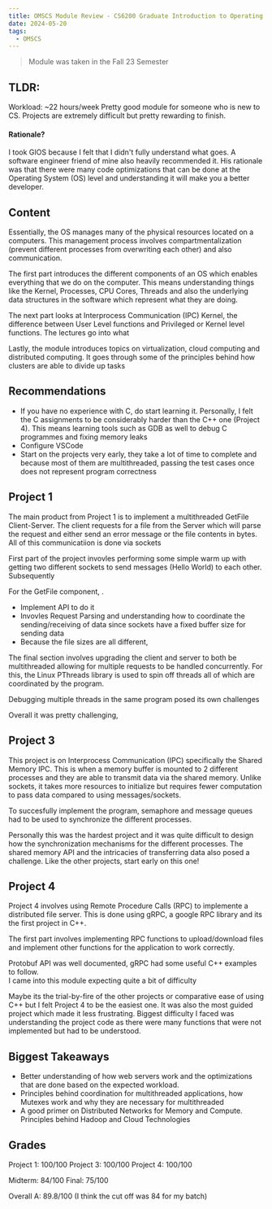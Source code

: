 ```yaml
---
title: OMSCS Module Review - CS6200 Graduate Introduction to Operating Systems (GIOS)
date: 2024-05-20
tags:
  - OMSCS
---
```


> Module was taken in the Fall 23 Semester



## TLDR:
Workload: ~22 hours/week
Pretty good module for someone who is new to CS. Projects are extremely difficult but pretty rewarding to finish.


#### Rationale?
I took GIOS because I felt that I didn't fully understand what goes. A software engineer friend of mine also heavily recommended it. His rationale was that there were many code optimizations that can be done at the Operating System (OS) level and understanding it will make you a better developer.


## Content

Essentially, the OS manages many of the physical resources located on a computers. This management process involves compartmentalization (prevent different processes from overwriting each other) and also communication.


The first part introduces the different components of an OS which enables everything that we do on the computer. This means understanding things like the Kernel, Processes, CPU Cores, Threads and also the underlying data structures in the software which represent what they are doing. 



The next part looks at Interprocess Communication (IPC)
 Kernel, the difference between User Level functions and Privileged or Kernel level functions. The lectures go into what 

Lastly, the module introduces topics on virtualization, cloud computing and distributed computing. It goes through some of the principles behind how clusters are able to divide up tasks 







## Recommendations
- If you have no experience with C, do start learning it. Personally, I felt the C assignments to be considerably harder than the C++ one (Project 4). This means learning tools such as GDB as well to debug C programmes and fixing memory leaks 
- Configure VSCode  
- Start on the projects very early, they take a lot of time to complete and because most of them are multithreaded, passing the test cases once does not represent program correctness 


## Project 1

The main product from Project 1 is to implement a multithreaded GetFile Client-Server. The client requests for a file from the Server which will parse the request and either send an error message or the file contents in bytes. All of this communicatiion is done via sockets  

First part of the project invovles performing some simple warm up with getting two different sockets to send messages (Hello World) to each other. Subsequently


For the GetFile component, . 
- Implement API to do it
- Invovles Request Parsing and understanding how to coordinate the sending/receiving of data since sockets have a fixed buffer size for sending data
- Because the file sizes are all different, 


The final section involves upgrading the client and server to both be multithreaded allowing for multiple requests to be handled concurrently. For this, the Linux PThreads library is used to  spin off threads all of which are coordinated by the program.


Debugging multiple threads in the same program posed its own challenges

Overall it was pretty challenging, 

## Project 3

This project is on Interprocess Communication (IPC) specifically the Shared Memory IPC. This is when a memory buffer is mounted to 2 different processes and they are able to transmit data via the shared memory. Unlike sockets, it takes more resources to initialize but requires fewer computation to pass data compared to using messages/sockets.


To succesfully implement the program, semaphore and message queues had to be used to synchronize the different processes. 


Personally this was the hardest project and it was quite difficult to design how the synchronization mechanisms for the different processes. The shared memory API and the intricacies of transferring data also posed a challenge. Like the other projects, start early on this one!
## Project 4

Project 4 involves using Remote Procedure Calls (RPC) to implemente a distributed file server. This is done using gRPC, a google RPC library and its the first project in C++.


The first part involves implementing RPC functions to upload/download files and implement other functions for the application to work correctly.

Protobuf API was well documented, gRPC had some useful C++ examples to follow.  
I came into this module expecting quite a bit of difficulty

Maybe its the trial-by-fire of the other projects or comparative ease of using C++ but I felt Project 4 to be the easiest one. It was also the most guided project which made it less frustrating. Biggest difficulty I faced was understanding the project code as there were many functions that were not implemented but had to be understood.


## Biggest Takeaways
- Better understanding of how web servers work and the optimizations that are done based on the expected workload. 
- Principles behind coordination for multithreaded applications, how Mutexes work and why they are necessary for multithreaded 
- A good primer on Distributed Networks for Memory and Compute. Principles behind Hadoop and Cloud Technologies
## Grades
Project 1: 100/100 
Project 3: 100/100
Project 4: 100/100

Midterm: 84/100
Final: 75/100

Overall A: 89.8/100 (I think the cut off was 84 for my batch)